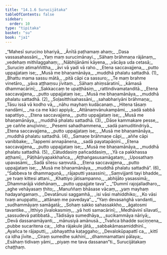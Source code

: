 ```yaml
---
title: "14.1.6 Surucijātaka"
tableOfContents: false
sidebar:
  order: 10
type: "tipitaka"
basket: "su"
book: "ja1"
---
```



<DynamicBreadcrumb />

<Division number="102" book="ja1">

<Paragraph number="2654" type="verses" book="ja1">
_“Mahesī surucino bhariyā,_  
_Ānītā paṭhamaṃ ahaṃ;_  
_Dasa vassasahassāni,_  
_Yaṃ maṃ surucimānayi._  

</Paragraph>

</Division>
<Division number="103" book="ja1">

<Paragraph number="2655" type="verses" book="ja1">
_Sāhaṃ brāhmaṇa rājānaṃ,_  
_vedehaṃ mithilaggahaṃ;_  
_Nābhijānāmi kāyena,_  
_vācāya uda cetasā;_  
_Suruciṃ atimaññittha,_  
_āvi vā yadi vā raho._  

</Paragraph>

</Division>
<Division number="104" book="ja1">

<Paragraph number="2656" type="verses" book="ja1">
_Etena saccavajjena,_  
_putto uppajjataṃ ise;_  
_Musā me bhaṇamānāya,_  
_muddhā phalatu sattadhā. (1)_  

</Paragraph>

</Division>
<Division number="105" book="ja1">

<Paragraph number="2657" type="verses" book="ja1">
_Bhattu mama sassu mātā,_  
_pitā cāpi ca sassuro;_  
_Te maṃ brahme vinetāro,_  
_yāva aṭṭhaṃsu jīvitaṃ._  

</Paragraph>

</Division>
<Division number="106" book="ja1">

<Paragraph number="2658" type="verses" book="ja1">
_Sāhaṃ ahiṃsāratinī,_  
_kāmasā dhammacārinī;_  
_Sakkaccaṃ te upaṭṭhāsiṃ,_  
_rattindivamatanditā._  

</Paragraph>

</Division>
<Division number="107" book="ja1">

<Paragraph number="2659" type="verses" book="ja1">
_Etena saccavajjena,_  
_putto uppajjataṃ ise;_  
_Musā me bhaṇamānāya,_  
_muddhā phalatu sattadhā. (2)_  

</Paragraph>

</Division>
<Division number="108" book="ja1">

<Paragraph number="2660" type="verses" book="ja1">
_Soḷasitthisahassāni,_  
_sahabhariyāni brāhmaṇa;_  
_Tāsu issā vā kodho vā,_  
_nāhu mayhaṃ kudācanaṃ._  

</Paragraph>

</Division>
<Division number="109" book="ja1">

<Paragraph number="2661" type="verses" book="ja1">
_Hitena tāsaṃ nandāmi,_  
_na ca me kāci appiyā;_  
_Attānaṃvānukampāmi,_  
_sadā sabbā sapattiyo._  

</Paragraph>

</Division>
<Division number="110" book="ja1">

<Paragraph number="2662" type="verses" book="ja1">
_Etena saccavajjena,_  
_putto uppajjataṃ ise;_  
_Musā me bhaṇamānāya,_  
_muddhā phalatu sattadhā. (3)_  

</Paragraph>

</Division>
<Division number="111" book="ja1">

<Paragraph number="2663" type="verses" book="ja1">
_Dāse kammakare pesse,_  
_ye caññe anujīvino;_  
_Pesemi sahadhammena,_  
_sadā pamuditindriyā._  

</Paragraph>

</Division>
<Division number="112" book="ja1">

<Paragraph number="2664" type="verses" book="ja1">
_Etena saccavajjena,_  
_putto uppajjataṃ ise;_  
_Musā me bhaṇamānāya,_  
_muddhā phalatu sattadhā. (4)_  

</Paragraph>

</Division>
<Division number="113" book="ja1">

<Paragraph number="2665" type="verses" book="ja1">
_Samaṇe brāhmaṇe cāpi,_  
_aññe cāpi vanibbake;_  
_Tappemi annapānena,_  
_sadā payatapāṇinī._  

</Paragraph>

</Division>
<Division number="114" book="ja1">

<Paragraph number="2666" type="verses" book="ja1">
_Etena saccavajjena,_  
_putto uppajjataṃ ise;_  
_Musā me bhaṇamānāya,_  
_muddhā phalatu sattadhā. (5)_  

</Paragraph>

</Division>
<Division number="115" book="ja1">

<Paragraph number="2667" type="verses" book="ja1">
_Cātuddasiṃ pañcaddasiṃ,_  
_Yā ca pakkhassa aṭṭhamī;_  
_Pāṭihāriyapakkhañca,_  
_Aṭṭhaṅgasusamāgataṃ;_  
_Uposathaṃ upavasāmi,_  
_Sadā sīlesu saṃvutā._  

</Paragraph>

</Division>
<Division number="116" book="ja1">

<Paragraph number="2668" type="verses" book="ja1">
_Etena saccavajjena,_  
_putto uppajjataṃ ise;_  
_Musā me bhaṇamānāya,_  
_muddhā phalatu sattadhā”. (6)_  

</Paragraph>

</Division>
<Division number="117" book="ja1">

<Paragraph number="2669" type="verses" book="ja1">
_“Sabbeva te dhammaguṇā,_  
_rājaputti yasassini;_  
_Saṃvijjanti tayi bhadde,_  
_ye tvaṃ kittesi attani._  

</Paragraph>

</Division>
<Division number="118" book="ja1">

<Paragraph number="2670" type="verses" book="ja1">
_Khattiyo jātisampanno,_  
_abhijāto yasassimā;_  
_Dhammarājā videhānaṃ,_  
_putto uppajjate tava”._  

</Paragraph>

</Division>
<Division number="119" book="ja1">

<Paragraph number="2671" type="verses" book="ja1">
_“Dummī rajojalladharo,_  
_aghe vehāyasaṃ ṭhito;_  
_Manuññaṃ bhāsase vācaṃ,_  
_yaṃ mayhaṃ hadayaṅgamaṃ._  

</Paragraph>

</Division>
<Division number="120" book="ja1">

<Paragraph number="2672" type="verses" book="ja1">
_Devatānusi saggamhā,_  
_isi vāsi mahiddhiko;_  
_Ko vāsi tvaṃ anuppatto,_  
_attānaṃ me pavedaya”._  

</Paragraph>

</Division>
<Division number="121" book="ja1">

<Paragraph number="2673" type="verses" book="ja1">
_“Yaṃ devasaṅghā vandanti,_  
_sudhammāyaṃ samāgatā;_  
_Sohaṃ sakko sahassakkho,_  
_āgatosmi tavantike._  

</Paragraph>

</Division>
<Division number="122" book="ja1">

<Paragraph number="2674" type="verses" book="ja1">
_Itthiyo jīvalokasmiṃ,_  
_yā hoti samacārinī;_  
_Medhāvinī sīlavatī,_  
_sassudevā patibbatā._  

</Paragraph>

</Division>
<Division number="123" book="ja1">

<Paragraph number="2675" type="verses" book="ja1">
_Tādisāya sumedhāya,_  
_sucikammāya nāriyā;_  
_Devā dassanamāyanti,_  
_mānusiyā amānusā._  

</Paragraph>

</Division>
<Division number="124" book="ja1">

<Paragraph number="2676" type="verses" book="ja1">
_Tvañca bhadde suciṇṇena,_  
_pubbe sucaritena ca;_  
_Idha rājakule jātā,_  
_sabbakāmasamiddhinī._  

</Paragraph>

</Division>
<Division number="125" book="ja1">

<Paragraph number="2677" type="verses" book="ja1">
_Ayañca te rājaputti,_  
_ubhayattha kaṭaggaho;_  
_Devalokūpapattī ca,_  
_kittī ca idha jīvite._  

</Paragraph>

</Division>
<Division number="126" book="ja1">

<Paragraph number="2678" type="verses" book="ja1">
_Ciraṃ sumedhe sukhinī,_  
_dhammamattani pālaya;_  
_Esāhaṃ tidivaṃ yāmi,_  
_piyaṃ me tava dassanan”ti._  


</Paragraph>
</Division>

<Paragraph number="2679" type="center" book="ja1">
Surucijātakaṃ chaṭṭhaṃ.
</Paragraph>
